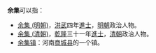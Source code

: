 '''余集'''可以指：
* [[余集_(明朝)|余集 (明朝)]]，[[洪武|洪武]]四年[[進士|進士]]，[[明朝|明朝]]政治人物。
* [[余集_(清朝)|余集 (清朝)]]，[[乾隆|乾隆]]三十一年[[進士|進士]]，[[清朝|清朝]]政治人物。
* [[余集镇|余集镇]]：河南[[商城县|商城县]]的一个镇。

{{disambig|cat=二字中國相關消歧義}}